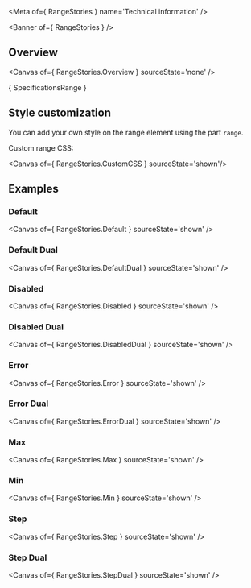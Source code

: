 
<Meta of={ RangeStories } name='Technical information' />

<Banner of={ RangeStories } />

## Overview

<Canvas of={ RangeStories.Overview } sourceState='none' />

<Markdown>{ SpecificationsRange }</Markdown>

## Style customization

You can add your own style on the range element using the part `range`.

Custom range CSS:

<Canvas of={ RangeStories.CustomCSS } sourceState='shown'/>

## Examples

### Default

<Canvas of={ RangeStories.Default } sourceState='shown' />

### Default Dual

<Canvas of={ RangeStories.DefaultDual } sourceState='shown' />

### Disabled
<Canvas of={ RangeStories.Disabled } sourceState='shown' />

### Disabled Dual
<Canvas of={ RangeStories.DisabledDual } sourceState='shown' />

### Error
<Canvas of={ RangeStories.Error } sourceState='shown' />

### Error Dual
<Canvas of={ RangeStories.ErrorDual } sourceState='shown' />

### Max
<Canvas of={ RangeStories.Max } sourceState='shown' />

### Min
<Canvas of={ RangeStories.Min } sourceState='shown' />

### Step
<Canvas of={ RangeStories.Step } sourceState='shown' />

### Step Dual
<Canvas of={ RangeStories.StepDual } sourceState='shown' />
